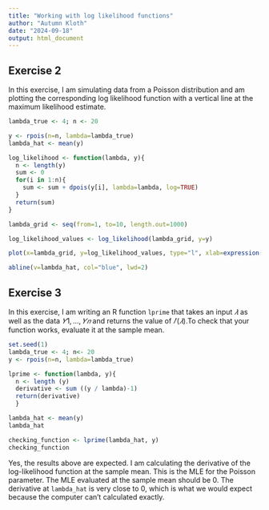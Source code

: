 ```yaml
---
title: "Working with log likelihood functions"
author: "Autumn Kloth"
date: "2024-09-18"
output: html_document
---
```


## Exercise 2
In this exercise, I am simulating data from a Poisson distribution and am plotting the corresponding log likelihood function with a vertical line at the maximum likelihood estimate. 

```r
lambda_true <- 4; n <- 20

y <- rpois(n=n, lambda=lambda_true)
lambda_hat <- mean(y)

log_likelihood <- function(lambda, y){
  n <- length(y)
  sum <- 0
  for(i in 1:n){
    sum <- sum + dpois(y[i], lambda=lambda, log=TRUE)
  }
  return(sum)
} 

lambda_grid <- seq(from=1, to=10, length.out=1000)

log_likelihood_values <- log_likelihood(lambda_grid, y=y)

plot(x=lambda_grid, y=log_likelihood_values, type="l", xlab=expression(lambda), ylab=expression(l(lambda)))

abline(v=lambda_hat, col="blue", lwd=2)
```

## Exercise 3
In this exercise, I am writing an R function `lprime` that takes an input $𝜆$ as well as the data $𝑌1,...,𝑌𝑛$ and returns the value of $𝑙′(𝜆)$.To check that your function works, evaluate it at the sample mean. 

```r
set.seed(1)
lambda_true <- 4; n<- 20
y <- rpois(n=n, lambda=lambda_true)

lprime <- function(lambda, y){
  n <- length (y)
  derivative <- sum ((y / lambda)-1)
  return(derivative)
  }

lambda_hat <- mean(y)
lambda_hat

checking_function <- lprime(lambda_hat, y)
checking_function
```
Yes, the results above are expected. I am  calculating the derivative of the log-likelihood function at the sample mean. This is the MLE for the Poisson parameter. The MLE evaluated at the sample mean should be 0. The derivative at `lambda_hat` is very close to 0, which is what we would expect because the computer can't calculated exactly.  